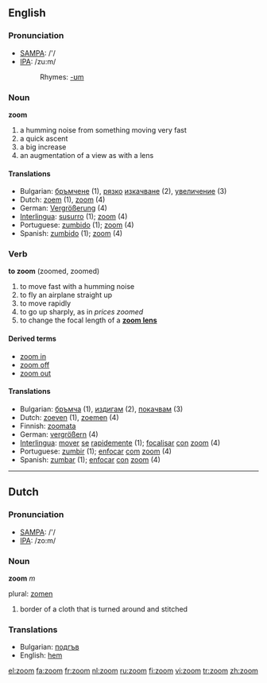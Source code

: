 ==English==

===Pronunciation===
*[[w:SAMPA|SAMPA]]: /'/
*[[w:IPA|IPA]]: /zu:m/
*:Rhymes: [[Rhymes:English:-ʊm|-ʊm]]

===Noun===
'''zoom'''

# a humming noise from something moving very fast
# a quick ascent
# a big increase
# an augmentation of a view as with a lens

====Translations====
*Bulgarian: [[бръмчене]] {{n}} (1), [[рязък|рязко]] [[изкачване]] {{n}} (2), [[увеличение]] {{n}} (3)
*Dutch: [[zoem]] {{m}} (1), [[zoom]] (4)
*German: [[Vergrößerung]] {{f}} (4)
*[[Interlingua]]: [[susurro]] (1); [[zoom]] (4)
*Portuguese: [[zumbido]] (1); [[zoom]] (4)
*Spanish: [[zumbido]] (1); [[zoom]] (4)

===Verb===
'''to zoom''' (zoomed, zoomed)

# to move fast with a humming noise
# to fly an airplane straight up
# to move rapidly
# to go up sharply, as in ''prices zoomed''
# to change the focal length of a '''[[zoom lens]]'''

====Derived terms====
*[[zoom in]]
*[[zoom off]]
*[[zoom out]]

====Translations====
*Bulgarian: [[бръмча]] (1), [[издигам]] (2), [[покачвам]] (3)
*Dutch: [[zoeven]] (1), [[zoemen]] (4)
*Finnish: [[zoomata]]
*German: [[vergrößern]] (4)
*[[Interlingua]]: [[mover]] [[se]] [[rapide]]mente (1); [[focalisar]] [[con]] [[zoom]] (4)
*Portuguese: [[zumbir]] (1); [[enfocar]] [[com]] [[zoom]] (4)
*Spanish: [[zumbar]] (1); [[enfocar]] [[con]] [[zoom]] (4)

----

==Dutch==

===Pronunciation===
*[[w:SAMPA|SAMPA]]: /'/
*[[w:IPA|IPA]]: /zo:m/

===Noun===
'''zoom''' ''m''

plural: [[zomen]]

# border of a cloth that is turned around and stitched

===Translations===
{{rfc-level|Translations at L3+ (AutoFormat would have corrected level of Translations)}}
*Bulgarian: [[подгъв]] {{m}}
*English: [[hem]]

[[el:zoom]]
[[fa:zoom]]
[[fr:zoom]]
[[nl:zoom]]
[[ru:zoom]]
[[fi:zoom]]
[[vi:zoom]]
[[tr:zoom]]
[[zh:zoom]]